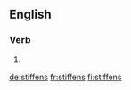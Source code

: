 ==English==

===Verb===
{{head|en|verb form}}

# {{en-third-person singular of|stiffen}}

[[de:stiffens]]
[[fr:stiffens]]
[[fi:stiffens]]